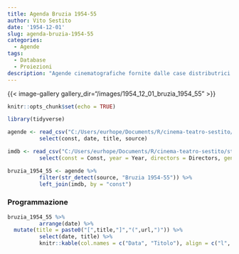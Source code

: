 ```yaml
---
title: Agenda Bruzia 1954-55
author: Vito Sestito
date: '1954-12-01'
slug: agenda-bruzia-1954-55
categories:
  - Agende
tags:
  - Database
  - Proiezioni
description: "Agende cinematografiche fornite dalle case distributrici. Contengono informazioni dettagliate sulla data di proiezione, titolo del film, distributore e l’ammontare degli incassi."
---
```

{{< image-gallery gallery_dir="/images/1954_12_01_bruzia_1954_55" >}}
```r
knitr::opts_chunk$set(echo = TRUE)

library(tidyverse)

agende <- read_csv("C:/Users/eurhope/Documents/R/cinema-teatro-sestito/static/data/programmazione_agende.csv") %>%
          select(const, date, title, source)

imdb <- read_csv("C:/Users/eurhope/Documents/R/cinema-teatro-sestito/static/data/programmazione_imdb.csv") %>%
          select(const = Const, year = Year, directors = Directors, genres = Genres, imdb_rating = `IMDb Rating`, runtime = `Runtime (mins)`, url = URL)

bruzia_1954_55 <- agende %>%
          filter(str_detect(source, "Bruzia 1954-55")) %>%
          left_join(imdb, by = "const")
```
### Programmazione
```r
bruzia_1954_55 %>%
          arrange(date) %>%
  mutate(title = paste0("[",title,"]","(",url,")")) %>%
          select(date, title) %>%
          knitr::kable(col.names = c("Data", "Titolo"), align = c("l", "l", "l"))
```
